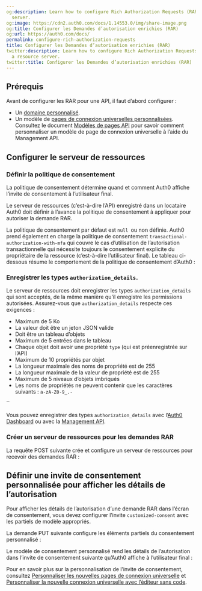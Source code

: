 ```yaml
---
og:description: Learn how to configure Rich Authorization Requests (RAR) for a resource
  server.
og:image: https://cdn2.auth0.com/docs/1.14553.0/img/share-image.png
og:title: Configurer les Demandes d’autorisation enrichies (RAR)
og:url: https://auth0.com/docs/
permalink: configure-rich-authorization-requests
title: Configurer les Demandes d’autorisation enrichies (RAR)
twitter:description: Learn how to configure Rich Authorization Requests (RAR) for
  a resource server.
twitter:title: Configurer les Demandes d’autorisation enrichies (RAR)
---
```




## Prérequis

Avant de configurer les RAR pour une API, il faut d’abord configurer :

* Un [domaine personnalisé](/custom-domains).
* Un modèle de [pages de connexion universelles personnalisées](/login/universal-login/universal-experience/customize-templates). Consultez le document [Modèles de pages API](/customize/universal-login-pages/universal-login-page-templates#page-templates-api) pour savoir comment personnaliser un modèle de page de connexion universelle à l’aide du Management API.

## Configurer le serveur de ressources

### Définir la politique de consentement

La politique de consentement détermine quand et comment Auth0 affiche l’invite de consentement à l’utilisateur final.

Le serveur de ressources (c’est-à-dire l’API) enregistré dans un locataire Auth0 doit définir à l’avance la politique de consentement à appliquer pour autoriser la demande RAR.

La politique de consentement par défaut est `null `ou non définie. Auth0 prend également en charge la politique de consentement `transactional-authorization-with-mfa` qui couvre le cas d’utilisation de l’autorisation transactionnelle qui nécessite toujours le consentement explicite du propriétaire de la ressource (c’est-à-dire l’utilisateur final). Le tableau ci-dessous résume le comportement de la politique de consentement d’Auth0 :





### Enregistrer les types `authorization_details`.

Le serveur de ressources doit enregistrer les types `authorization_details` qui sont acceptés, de la même manière qu’il enregistre les permissions autorisées. Assurez-vous que `authorization_details` respecte ces exigences :

* Maximum de 5 Ko
* La valeur doit être un jeton JSON valide
* Doit être un tableau d’objets
* Maximum de 5 entrées dans le tableau
* Chaque objet doit avoir une propriété `type` (qui est préenregistrée sur l’API)
* Maximum de 10 propriétés par objet
* La longueur maximale des noms de propriété est de 255
* La longueur maximale de la valeur de propriété est de 255
* Maximum de 5 niveaux d’objets imbriqués
* Les noms de propriétés ne peuvent contenir que les caractères suivants :  `a-zA-Z0-9_.-`

``

Vous pouvez enregistrer des types `authorization_details` avec l’[Auth0 Dashboard](https://manage.auth0.com/) ou avec la [Management API](https://auth0.com/docs/api/management/v2).



### Créer un serveur de ressources pour les demandes RAR

La requête POST suivante crée et configure un serveur de ressources pour recevoir des demandes RAR :



## Définir une invite de consentement personnalisée pour afficher les détails de l’autorisation

Pour afficher les détails de l’autorisation d’une demande RAR dans l’écran de consentement, vous devez configurer l’invite `customized-consent` avec les partiels de modèle appropriés.

La demande PUT suivante configure les éléments partiels du consentement personnalisé :



Le modèle de consentement personnalisé rend les détails de l’autorisation dans l’invite de consentement suivante qu’Auth0 affiche à l’utilisateur final :

Pour en savoir plus sur la personnalisation de l’invite de consentement, consultez [Personnaliser les nouvelles pages de connexion universelle](/login/universal-login/universal-experience/customize-templates) et [Personnaliser la nouvelle connexion universelle avec l’éditeur sans code](/customize-themes).